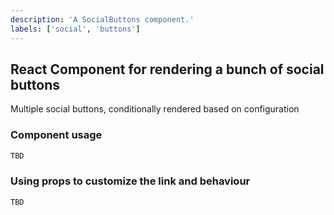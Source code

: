 ```yaml
---
description: 'A SocialButtons component.'
labels: ['social', 'buttons']
---
```



## React Component for rendering a bunch of social buttons

Multiple social buttons, conditionally rendered based on configuration

### Component usage
```js
TBD
```

### Using props to customize the link and behaviour

```js live
TBD
```
